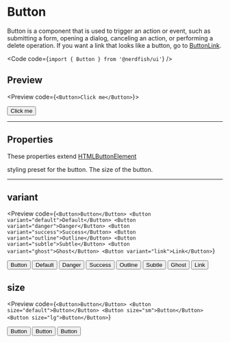 
# Button

Button is a component that is used to trigger an action or event, such as
submitting a form, opening a dialog, canceling an action, or performing a delete
operation. If you want a link that looks like a button, go to
[ButtonLink](/button-link).

<Code code={`import { Button } from '@nerdfish/ui'`} />

## Preview

<Preview code={`<Button>Click me</Button>`}>
  <div className="space-y-2">
    <Button>Click me</Button>
  </div>
</Preview>

---

## Properties

These properties extend
[HTMLButtonElement](https://developer.mozilla.org/en-US/docs/Web/API/HTMLButtonElement)

<Properties>
  <Property
    name="variant"
    type={[
      'default',
      'danger',
      'success',
      'outline',
      'subtle',
      'ghost',
      'link',
    ]}
  >
    styling preset for the button.
  </Property>
  <Property name="size" type={['default', 'sm', 'lg']}>
    The size of the button.
  </Property>
</Properties>

---

## variant

<Preview
  code={`<Button>Button</Button>
<Button variant="default">Default</Button>
<Button variant="danger">Danger</Button>
<Button variant="success">Success</Button>
<Button variant="outline">Outline</Button>
<Button variant="subtle">Subtle</Button>
<Button variant="ghost">Ghost</Button>
<Button variant="link">Link</Button>`}
>
  <div className="flex w-full flex-wrap gap-2">
    <Button>Button</Button>
    <Button variant="default">Default</Button>
    <Button variant="danger">Danger</Button>
    <Button variant="success">Success</Button>
    <Button variant="outline">Outline</Button>
    <Button variant="subtle">Subtle</Button>
    <Button variant="ghost">Ghost</Button>
    <Button variant="link">Link</Button>
  </div>
</Preview>

## size

<Preview
  code={`<Button>Button</Button>
<Button size="default">Button</Button>
<Button size="sm">Button</Button>
<Button size="lg">Button</Button>`}
>
  <div className="flex w-full flex-wrap gap-2 items-center">
    <Button size="default">Button</Button>
    <Button size="sm">Button</Button>
    <Button size="lg">Button</Button>
  </div>
</Preview>
